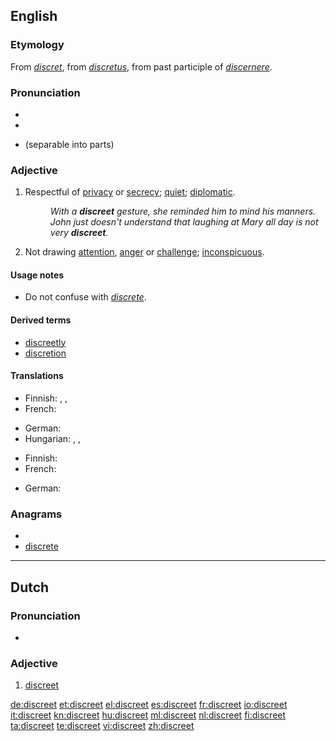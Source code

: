 ==English==

===Etymology===
From {{etyl|fro}} ''[[discret]]'', from {{etyl|la}} ''[[discretus]]'', from past participle of ''[[discernere]]''.

===Pronunciation===
* {{audio|en-us-discreet.ogg|Audio (US)}}
* {{rhymes|iːt}}
* {{homophones|discrete}} (separable into parts)

===Adjective===
{{en-adj}}

# Respectful of [[privacy]] or [[secrecy]]; [[quiet]]; [[diplomatic]].
#: ''With a '''discreet''' gesture, she reminded him to mind his manners.''
#: ''John just doesn't understand that laughing at Mary all day is not very '''discreet'''.''
# Not drawing [[attention]], [[anger]] or [[challenge]]; [[inconspicuous]].

====Usage notes====
* Do not confuse with ''[[discrete]]''.

====Derived terms====
* [[discreetly]]
* [[discretion]]

====Translations====
{{trans-top|respectful of privacy or secrecy; quiet; diplomatic}}
* Finnish: {{t-|fi|hienotunteinen}}, {{t-|fi|hienovarainen}}, {{t-|fi|tahdikas}}
* French: {{t+|fr|discret}}
{{trans-mid}}
* German: {{t+|de|diskret}}
* Hungarian: {{t|hu|diszkrét}}, {{t|hu|tapintatos}}, {{t|hu|titoktartó}}
{{trans-bottom}}

{{trans-top|not drawing attention, anger or challenge; inconspicuous}}
* Finnish: {{t-|fi|hillitty}}
* French: {{t+|fr|discret}}
{{trans-mid}}
* German: {{t+|de|diskret}}
{{trans-bottom}}

===Anagrams===
* {{alphagram|cdeeirst}}
* [[discrete#English|discrete]]


----

==Dutch==

===Pronunciation===
* {{audio|Nl-discreet.ogg|Audio}}

===Adjective===
{{nl-adj|infl=discrete|comp=discreter|sup=discreetst}}

# [[discreet#English|discreet]]

[[de:discreet]]
[[et:discreet]]
[[el:discreet]]
[[es:discreet]]
[[fr:discreet]]
[[io:discreet]]
[[it:discreet]]
[[kn:discreet]]
[[hu:discreet]]
[[ml:discreet]]
[[nl:discreet]]
[[fi:discreet]]
[[ta:discreet]]
[[te:discreet]]
[[vi:discreet]]
[[zh:discreet]]